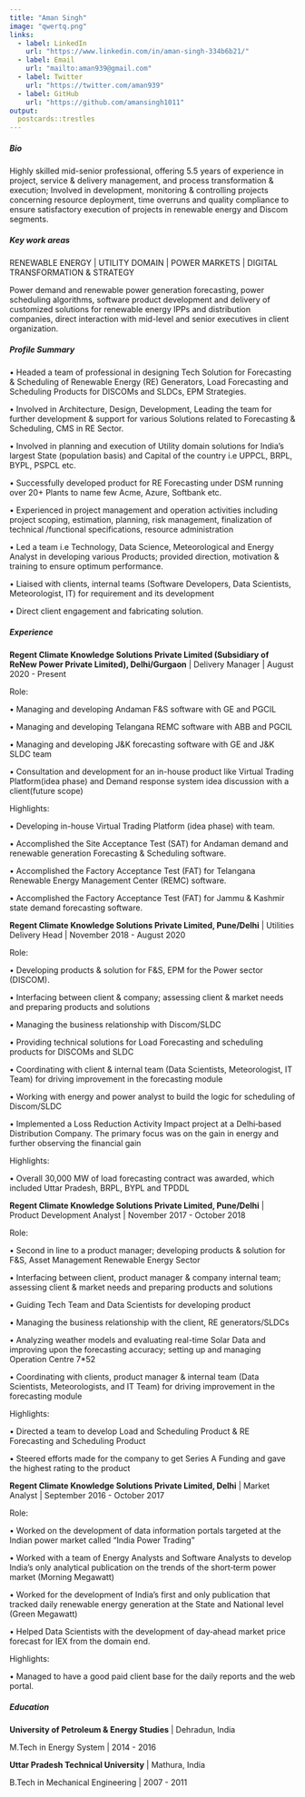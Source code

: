```yaml
---
title: "Aman Singh"
image: "qwertq.png"
links:
  - label: LinkedIn
    url: "https://www.linkedin.com/in/aman-singh-334b6b21/"
  - label: Email
    url: "mailto:aman939@gmail.com"
  - label: Twitter
    url: "https://twitter.com/aman939"
  - label: GitHub
    url: "https://github.com/amansingh1011"
output:
  postcards::trestles
---
```

 
##### Bio

Highly skilled mid-senior professional, offering 5.5 years of experience in project, service & delivery management, and process transformation & execution; Involved in development, monitoring & controlling projects concerning resource deployment, time overruns and quality compliance to ensure satisfactory execution of projects in renewable energy and Discom segments.


##### Key work areas

RENEWABLE ENERGY | UTILITY DOMAIN | POWER MARKETS | DIGITAL TRANSFORMATION & STRATEGY

Power demand and renewable power generation forecasting, power scheduling algorithms, software product development and delivery of customized solutions for renewable energy IPPs and distribution companies, direct interaction with mid-level and senior executives in client organization.

##### Profile Summary 											

•	Headed a team of professional in designing Tech Solution for Forecasting & Scheduling of Renewable Energy (RE) Generators, Load Forecasting and Scheduling Products for DISCOMs and SLDCs, EPM Strategies.  

•	Involved in Architecture, Design, Development, Leading the team for further development & support for various Solutions related to Forecasting & Scheduling, CMS in RE Sector.

•	Involved in planning and execution of Utility domain solutions for India’s largest State (population basis) and Capital of the country i.e UPPCL, BRPL, BYPL, PSPCL etc.

•	Successfully developed product for RE Forecasting under DSM running over 20+ Plants to name few Acme, Azure, Softbank etc.

•	Experienced in project management and operation activities including project scoping, estimation, planning, risk management, finalization of technical /functional specifications, resource administration

•	Led a team i.e Technology, Data Science, Meteorological and Energy Analyst in developing various Products; provided direction, motivation & training to ensure optimum performance.

•	Liaised with clients, internal teams (Software Developers, Data Scientists, Meteorologist, IT) for requirement and its development

•	Direct client engagement and fabricating solution.


##### Experience

**Regent Climate Knowledge Solutions Private Limited (Subsidiary of ReNew Power Private Limited), Delhi/Gurgaon** | Delivery Manager | August 2020 - Present

Role:

•	Managing and developing Andaman F&S software with GE and PGCIL

•	Managing and developing Telangana REMC software with ABB and PGCIL

•	Managing and developing J&K forecasting software with GE and J&K SLDC team

•	Consultation and development for an in-house product like Virtual Trading Platform(idea phase) and Demand response system idea discussion with a client(future scope) 

Highlights:

•	Developing in-house Virtual Trading Platform (idea phase) with team.

•	Accomplished the Site Acceptance Test (SAT) for Andaman demand and renewable generation Forecasting & Scheduling software.

•	Accomplished the Factory Acceptance Test (FAT) for Telangana Renewable Energy Management Center (REMC) software.

•	Accomplished the Factory Acceptance Test (FAT) for Jammu & Kashmir state demand forecasting software.


**Regent Climate Knowledge Solutions Private Limited, Pune/Delhi** | Utilities Delivery Head | November 2018 - August 2020

Role:

•	Developing products & solution for F&S, EPM for the Power sector (DISCOM).

•	Interfacing between client & company; assessing client & market needs and preparing products and solutions

•	Managing the business relationship with Discom/SLDC

•	Providing technical solutions for Load Forecasting and scheduling products for DISCOMs and SLDC

•	Coordinating with client & internal team (Data Scientists, Meteorologist, IT Team) for driving improvement in the forecasting module

•	Working with energy and power analyst to build the logic for scheduling of Discom/SLDC

•	Implemented a Loss Reduction Activity Impact project at a Delhi‑based Distribution Company. The primary focus was on the gain in energy and further observing the financial gain

Highlights:

•	Overall 30,000 MW of load forecasting contract was awarded, which included Uttar Pradesh, BRPL, BYPL and TPDDL


**Regent Climate Knowledge Solutions Private Limited, Pune/Delhi** | Product Development Analyst | November 2017 - October 2018

Role:

•	Second in line to a product manager; developing products & solution for F&S, Asset Management Renewable Energy Sector

•	Interfacing between client, product manager & company internal team; assessing client & market needs and preparing products and solutions

•	Guiding Tech Team and Data Scientists for developing product

•	Managing the business relationship with the client, RE generators/SLDCs

•	Analyzing weather models and evaluating real-time Solar Data and improving upon the forecasting accuracy; setting up and managing Operation Centre 7*52

•	Coordinating with clients, product manager & internal team (Data Scientists, Meteorologists, and IT Team) for driving improvement in the forecasting module

Highlights:

•	Directed a team to develop Load and Scheduling Product & RE Forecasting and Scheduling Product  

•	Steered efforts made for the company to get Series A Funding and gave the highest rating to the product


**Regent Climate Knowledge Solutions Private Limited, Delhi** | Market Analyst | September 2016 - October 2017

Role:

•	Worked on the development of data information portals targeted at the Indian power market called “India Power Trading”

•	Worked with a team of Energy Analysts and Software Analysts to develop India’s only analytical publication on the trends of the short‑term power market (Morning Megawatt)

•	Worked for the development of India’s first and only publication that tracked daily renewable energy generation at the State and National level (Green Megawatt)

•	Helped Data Scientists with the development of day‑ahead market price forecast for IEX from the domain end.

Highlights:

•	Managed to have a good paid client base for the daily reports and the web portal.	


##### Education


**University of Petroleum & Energy Studies** | Dehradun, India

M.Tech in Energy System | 2014 - 2016


**Uttar Pradesh Technical University** | Mathura, India

B.Tech in Mechanical Engineering | 2007 - 2011
